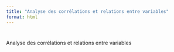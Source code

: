 ```yaml
---
title: "Analyse des corrélations et relations entre variables"
format: html
---
```


# 

Analyse des corrélations et relations entre variables
